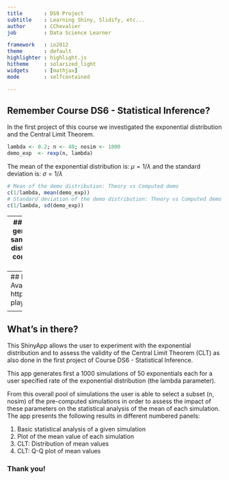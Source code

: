 ```yaml
---
title       : DS9 Project
subtitle    : Learning Shiny, Slidify, etc...
author      : CChevalier
job         : Data Science Learner

framework   : io2012
theme       : default
highlighter : highlight.js
hitheme     : solarized_light
widgets     : [mathjax]
mode        : selfcontained

---
```

## Remember Course DS6 - Statistical Inference?

In the first project of this course we investigated the exponential distribution and the Central Limit Theorem.

```r
lambda <- 0.2; n <- 40; nosim <- 1000
demo_exp  <- rexp(n, lambda)
```

The mean of the exponential distribution is: $\mu = 1/\lambda$ and the standard deviation  is: $\sigma = 1/\lambda$

```r
# Mean of the demo distribution: Theory vs Computed demo 
c(1/lambda, mean(demo_exp))
# Standard deviation of the demo distribution: Theory vs Computed demo
c(1/lambda, sd(demo_exp))
```

--- 
## The Central Limit Theorem
We generated 1000 simulations of 40 samples each from the exponential distribution with rate = lambda and computed the mean value of each simulation

```r
simus <- matrix(rexp(nosim * n, lambda), ncol = n, byrow = TRUE)
simus_mean <- apply(simus, 1, mean)
```

According to the Central Limit Theorem (CLT), the distribution of sample means, $\bar X$, is approximately normal with mean = $\mu$ and variance = $\sigma^2/n$

```r
# Overall mean: CLT Theory vs Simulated
c(1/lambda, mean(simus_mean))
# Variance: CLT Theory vs Simulated
c((1/lambda)^2 /n, var(simus_mean))
```



--- 
## Now there is a ShinyApp for that!
Available on shinyapp.io: https://cchevalier.shinyapps.io/ds9-playground  
  
<div >
    <img height='500' src='./assets/img/myapp.png' />
</div>  


---
## What's in there?

This ShinyApp allows the user to experiment with the exponential distribution and to assess the validity of the Central Limit Theorem (CLT) as also done in the first project of Course DS6 - Statistical Inference.

This app generates first a 1000 simulations of 50 exponentials each for a user specified rate of the exponential distribution (the lambda parameter).

From this overall pool of simulations the user is able to select a subset (n, nosim) of the pre-computed simulations in order to assess the impact of these parameters on the statistical analysis of the mean of each simulation. The app presents the following results in different numbered panels:

1. Basic statistical analysis of a given simulation  
2. Plot of the mean value of each simulation  
3. CLT: Distribution of mean values  
4. CLT: Q-Q plot of mean values  
  
### Thank you!

